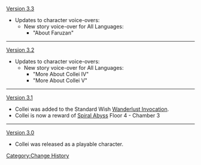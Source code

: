 [[Version 3.3]]
* Updates to character voice-overs:
** New story voice-over for All Languages:
*** "About Faruzan"
----
[[Version 3.2]]
* Updates to character voice-overs:
** New story voice-over for All Languages:
*** "More About Collei IV"
*** "More About Collei V"
----
[[Version 3.1]]
* Collei was added to the Standard Wish [[Wanderlust Invocation]].
* Collei is now a reward of [[Spiral Abyss]] Floor 4 - Chamber 3
----
[[Version 3.0]]
* Collei was released as a playable character.
<noinclude>[[Category:Change History]]</noinclude>